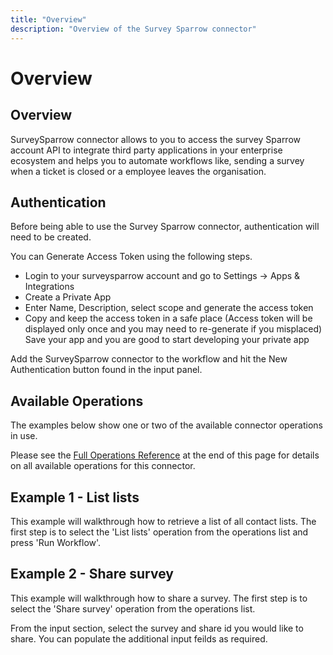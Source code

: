 ```yaml
---
title: "Overview"
description: "Overview of the Survey Sparrow connector"
---
```


# Overview

## Overview

SurveySparrow connector allows to you to access the survey Sparrow account API to integrate third party applications in your enterprise ecosystem and helps you to automate workflows like, sending a survey when a ticket is closed or a employee leaves the organisation.

## Authentication

Before being able to use the Survey Sparrow connector, authentication will need to be created.

You can Generate Access Token using the following steps.

- Login to your surveysparrow account and go to Settings → Apps & Integrations
- Create a Private App
- Enter Name, Description, select scope and generate the access token
- Copy and keep the access token in a safe place (Access token will be displayed only once and you may need to re-generate if you misplaced) Save your app and you are good to start developing your private app

Add the SurveySparrow connector to the workflow and hit the New Authentication button found in the input panel.

## Available Operations

The examples below show one or two of the available connector operations in use.

Please see the [Full Operations Reference](#operationsFull) at the end of this page for details on all available operations for this connector.

## Example 1 - List lists

This example will walkthrough how to retrieve a list of all contact lists. The first step is to select the 'List lists' operation from the operations list and press 'Run Workflow'.

## Example 2 - Share survey

This example will walkthrough how to share a survey. The first step is to select the 'Share survey' operation from the operations list.

From the input section, select the survey and share id you would like to share. You can populate the additional input feilds as required.
